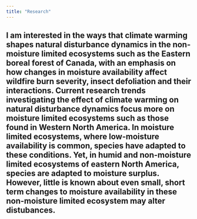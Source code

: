 ```yaml
---
title: "Research"
---
```


I am interested in the ways that climate warming shapes natural disturbance dynamics in the non-moisture limited ecosystems such as the Eastern boreal forest of Canada, with an emphasis on how changes in moisture availability affect wildfire burn severity, insect defoliation and their interactions. Current research trends investigating the effect of climate warming on natural disturbance dynamics focus more on moisture limited ecosystems such as those found in Western North America. In moisture limited ecosystems, where low-moisture availability is common, species have adapted to these conditions. Yet, in humid and non-moisture limited ecosystems of eastern North America, species are adapted to moisture surplus. However, little is known about even small, short term changes to moisture availability in these non-moisture limited ecosystem may alter distubances.
---
